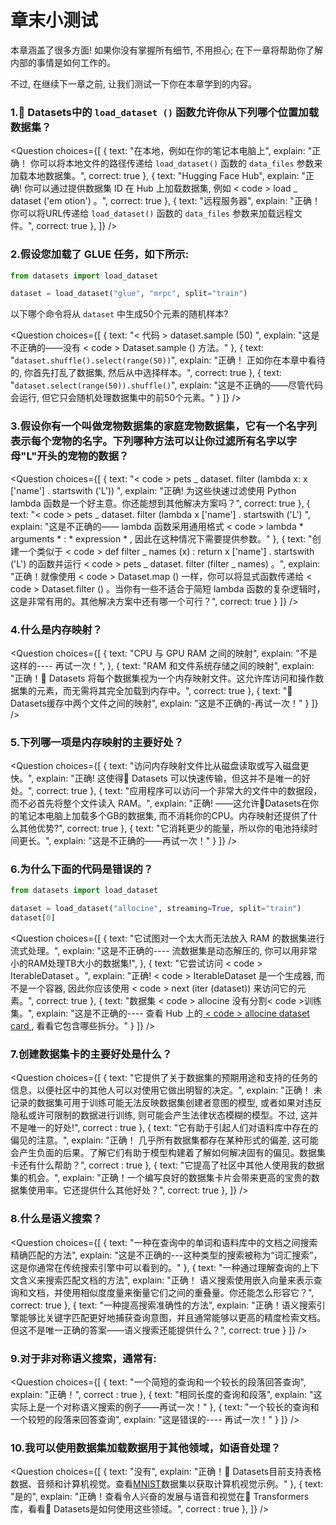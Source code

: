 <!-- DISABLE-FRONTMATTER-SECTIONS -->

# 章末小测试

本章涵盖了很多方面! 如果你没有掌握所有细节, 不用担心; 在下一章将帮助你了解内部的事情是如何工作的。

不过, 在继续下一章之前, 让我们测试一下你在本章学到的内容。

### 1.🤗 Datasets中的 `load_dataset ()` 函数允许你从下列哪个位置加载数据集？
<Question
	choices={[
		{
			text: "在本地，例如在你的笔记本电脑上",
			explain: "正确！ 你可以将本地文件的路径传递给 <code>load_dataset()</code> 函数的 <code>data_files</code> 参数来加载本地数据集。",
			correct: true
		},
		{
			text: "Hugging Face Hub",
			explain: "正确! 你可以通过提供数据集 ID 在 Hub 上加载数据集, 例如 < code > load _ dataset ('em otion') </code > 。",
			correct: true
		},
		{
			text: "远程服务器",
			explain: "正确！ 你可以将URL传递给 <code>load_dataset()</code> 函数的 <code>data_files</code> 参数来加载远程文件。",
			correct: true
		},
	]}
/>

### 2.假设您加载了 GLUE 任务，如下所示:
```py
from datasets import load_dataset

dataset = load_dataset("glue", "mrpc", split="train")
```

以下哪个命令将从 `dataset` 中生成50个元素的随机样本?

<Question
	choices={[
		{
			text: "< 代码 > dataset.sample (50) </code >",
			explain: "这是不正确的——没有 < code > Dataset.sample () </code > 方法。"
		},
		{
			text: "<code>dataset.shuffle().select(range(50))</code>",
			explain: "正确！ 正如你在本章中看待的, 你首先打乱了数据集, 然后从中选择样本。",
			correct: true
		},
		{
			text: "<code>dataset.select(range(50)).shuffle()</code>",
			explain: "这是不正确的——尽管代码会运行, 但它只会随机处理数据集中的前50个元素。"
		}
	]}
/>

### 3.假设你有一个叫做宠物数据集的家庭宠物数据集，它有一个名字列表示每个宠物的名字。下列哪种方法可以让你过滤所有名字以字母"L"开头的宠物的数据？
<Question
	choices={[
		{
			text: "< code > pets _ dataset. filter (lambda x: x ['name'] . startswith ('L')) </code >",
			explain: "正确! 为这些快速过滤使用 Python lambda 函数是一个好主意。你还能想到其他解决方案吗？",
			correct: true
		},
		{
			text: "< code > pets _ dataset. filter (lambda x ['name'] . startswith ('L') </code >",
			explain: "这是不正确的—— lambda 函数采用通用格式 < code > lambda * arguments * : * expression * </code >, 因此在这种情况下需要提供参数。"
		},
		{
			text: "创建一个类似于 < code > def filter _ names (x) : return x ['name'] . startswith ('L') </code > 的函数并运行 < code > pets _ dataset. filter (filter _ names) </code > 。",
			explain: "正确！就像使用 < code > Dataset.map () </code > 一样，你可以将显式函数传递给 < code > Dataset.filter () </code > 。当你有一些不适合于简短 lambda 函数的复杂逻辑时，这是非常有用的。其他解决方案中还有哪一个可行？",
			correct: true
		}
	]}
/>

### 4.什么是内存映射？
<Question
	choices={[
		{
			text: "CPU 与 GPU RAM 之间的映射",
			explain: "不是这样的---- 再试一次！",
		},
		{
			text: "RAM 和文件系统存储之间的映射",
			explain: "正确！🤗 Datasets 将每个数据集视为一个内存映射文件。这允许库访问和操作数据集的元素，而无需将其完全加载到内存中。",
			correct: true
		},
		{
			text: "🤗 Datasets缓存中两个文件之间的映射",
			explain: "这是不正确的-再试一次！"
		}
	]}
/>

### 5.下列哪一项是内存映射的主要好处？
<Question
	choices={[
		{
			text: "访问内存映射文件比从磁盘读取或写入磁盘更快。",
			explain: "正确! 这使得🤗 Datasets 可以快速传输，但这并不是唯一的好处。",
			correct: true
		},
		{
			text: "应用程序可以访问一个非常大的文件中的数据段，而不必首先将整个文件读入 RAM。",
			explain: "正确! ——这允许🤗Datasets在你的笔记本电脑上加载多个GB的数据集, 而不消耗你的CPU。内存映射还提供了什么其他优势?",
			correct: true
		},
		{
			text: "它消耗更少的能量，所以你的电池持续时间更长。",
			explain: "这是不正确的——再试一次！"
		}
	]}
/>

### 6.为什么下面的代码是错误的？
```py
from datasets import load_dataset

dataset = load_dataset("allocine", streaming=True, split="train")
dataset[0]
```

<Question
	choices={[
		{
			text: "它试图对一个太大而无法放入 RAM 的数据集进行流式处理。",
			explain: "这是不正确的---- 流数据集是动态解压的, 你可以用非常小的RAM处理TB大小的数据集!",
		},
		{
			text: "它尝试访问 < code > IterableDataset </code > 。",
			explain: "正确! < code > IterableDataset </code > 是一个生成器, 而不是一个容器, 因此你应该使用 < code > next (iter (dataset)) </code > 来访问它的元素。",
			correct: true
		},
		{
			text: "数据集 < code > allocine </code > 没有分割< code >训练集</code >。",
			explain: "这是不正确的---- 查看 Hub 上的[ < code > allocine </code > dataset card ]( https://huggingface.co/datasets/allocine ), 看看它包含哪些拆分。"
		}
	]}
/>

### 7.创建数据集卡的主要好处是什么？
<Question
	choices={[
		{
			text: "它提供了关于数据集的预期用途和支持的任务的信息，以便社区中的其他人可以对使用它做出明智的决定。",
			explain: "正确！ 未记录的数据集可用于训练可能无法反映数据集创建者意图的模型, 或者如果对违反隐私或许可限制的数据进行训练, 则可能会产生法律状态模糊的模型。不过, 这并不是唯一的好处!",
			correct : true
		},
		{
			text: "它有助于引起人们对语料库中存在的偏见的注意。",
			explain: "正确！ 几乎所有数据集都存在某种形式的偏差, 这可能会产生负面的后果。了解它们有助于模型构建着了解如何解决固有的偏见。数据集卡还有什么帮助？",
			correct : true
		},
		{
			text: "它提高了社区中其他人使用我的数据集的机会。",
			explain: "正确！一个编写良好的数据集卡片会带来更高的宝贵的数据集使用率。它还提供什么其他好处？",
			correct: true
		},
	]}
/>


### 8.什么是语义搜索？
<Question
	choices={[
		{
			text: "一种在查询中的单词和语料库中的文档之间搜索精确匹配的方法",
			explain: "这是不正确的---这种类型的搜索被称为“词汇搜索”，这是你通常在传统搜索引擎中可以看到的。"
		},
		{
			text: "一种通过理解查询的上下文含义来搜索匹配文档的方法",
			explain: "正确！ 语义搜索使用嵌入向量来表示查询和文档，并使用相似度度量来衡量它们之间的重叠量。你还能怎么形容它？",
			correct: true
		},
		{
			text: "一种提高搜索准确性的方法",
			explain: "正确！语义搜索引擎能够比关键字匹配更好地捕获查询意图，并且通常能够以更高的精度检索文档。但这不是唯一正确的答案——语义搜索还能提供什么？",
			correct: true
		}
	]}
/>

### 9.对于非对称语义搜索，通常有:
<Question
	choices={[
		{
			text: "一个简短的查询和一个较长的段落回答查询",
			explain: "正确！",
			correct : true
		},
		{
			text: "相同长度的查询和段落",
			explain: "这实际上是一个对称语义搜索的例子——再试一次！"
		},
		{
			text: "一个较长的查询和一个较短的段落来回答查询",
			explain: "这是错误的---- 再试一次！"
		}
	]}
/>

### 10.我可以使用数据集加载数据用于其他领域，如语音处理？
<Question
	choices={[
		{
			text: "没有",
			explain: "正确！🤗 Datasets目前支持表格数据、音频和计算机视觉。查看[MNIST]( https://huggingface.co/datasets/allocine )数据集以获取计算机视觉示例。"
		},
		{
			text: "是的",
			explain: "正确！查看令人兴奋的发展与语音和视觉在🤗 Transformers库，看看🤗 Datasets是如何使用这些领域。",
			correct : true
		},
	]}
/>
